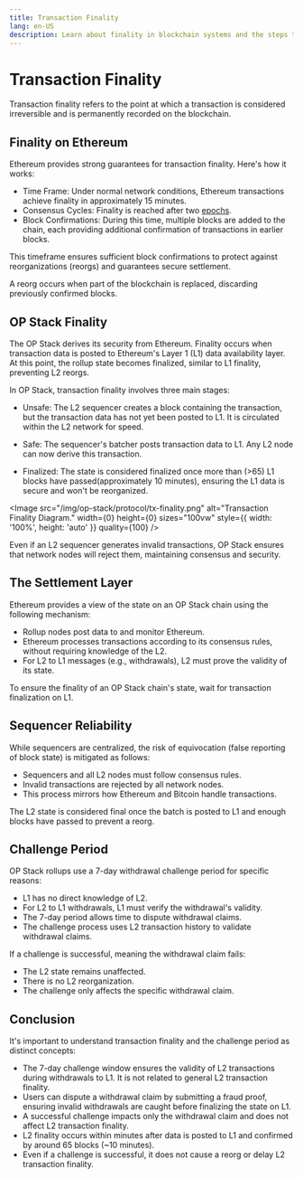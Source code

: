 ```yaml
---
title: Transaction Finality 
lang: en-US
description: Learn about finality in blockchain systems and the steps to achieve transaction settlement.
---
```



# Transaction Finality

Transaction finality refers to the point at which a transaction is considered irreversible and is permanently recorded on the blockchain.

## Finality on Ethereum

Ethereum provides strong guarantees for transaction finality. Here's how it works:

*   Time Frame: Under normal network conditions, Ethereum transactions achieve finality in approximately 15 minutes.
*   Consensus Cycles: Finality is reached after two [epochs](https://info.etherscan.com/epoch-in-ethereum/).
*   Block Confirmations: During this time, multiple blocks are added to the chain, each providing additional confirmation of transactions in earlier blocks.

This timeframe ensures sufficient block confirmations to protect against reorganizations (reorgs) and guarantees secure settlement.

<Callout type="info">
  A reorg occurs when part of the blockchain is replaced, discarding previously confirmed blocks.
</Callout>

## OP Stack Finality

The OP Stack derives its security from Ethereum. Finality occurs when transaction data is posted to Ethereum's Layer 1 (L1) data availability layer. At this point, the rollup state becomes finalized, similar to L1 finality, preventing L2 reorgs.

In OP Stack, transaction finality involves three main stages:

*   Unsafe: The L2 sequencer creates a block containing the transaction, but the transaction data has not yet been posted to L1. It is circulated within the L2 network for speed.

*   Safe: The sequencer's batcher posts transaction data to L1. Any L2 node can now derive this transaction.

*   Finalized: The state is considered finalized once more than (>65) L1 blocks have passed(approximately 10 minutes), ensuring the L1 data is secure and won't be reorganized.

<Image src="/img/op-stack/protocol/tx-finality.png" alt="Transaction Finality Diagram." width={0} height={0} sizes="100vw" style={{ width: '100%', height: 'auto' }} quality={100} />

<Callout type="info">
  Even if an L2 sequencer generates invalid transactions, OP Stack ensures that network nodes will reject them, maintaining consensus and security.
</Callout>

## The Settlement Layer

Ethereum provides a view of the state on an OP Stack chain using the following mechanism:

*   Rollup nodes post data to and monitor Ethereum.
*   Ethereum processes transactions according to its consensus rules, without requiring knowledge of the L2.
*   For L2 to L1 messages (e.g., withdrawals), L2 must prove the validity of its state.

To ensure the finality of an OP Stack chain's state, wait for transaction finalization on L1.

## Sequencer Reliability

While sequencers are centralized, the risk of equivocation (false reporting of block state) is mitigated as follows:

*   Sequencers and all L2 nodes must follow consensus rules.
*   Invalid transactions are rejected by all network nodes.
*   This process mirrors how Ethereum and Bitcoin handle transactions.

The L2 state is considered final once the batch is posted to L1 and enough blocks have passed to prevent a reorg.

## Challenge Period

OP Stack rollups use a 7-day withdrawal challenge period for specific reasons:

*   L1 has no direct knowledge of L2.
*   For L2 to L1 withdrawals, L1 must verify the withdrawal's validity.
*   The 7-day period allows time to dispute withdrawal claims.
*   The challenge process uses L2 transaction history to validate withdrawal claims.

If a challenge is successful, meaning the withdrawal claim fails:

*   The L2 state remains unaffected.
*   There is no L2 reorganization.
*   The challenge only affects the specific withdrawal claim.

## Conclusion

It's important to understand transaction finality and the challenge period as distinct concepts:

*   The 7-day challenge window ensures the validity of L2 transactions during withdrawals to L1. It is not related to general L2 transaction finality.
*   Users can dispute a withdrawal claim by submitting a fraud proof, ensuring invalid withdrawals are caught before finalizing the state on L1.
*   A successful challenge impacts only the withdrawal claim and does not affect L2 transaction finality.
*   L2 finality occurs within minutes after data is posted to L1 and confirmed by around 65 blocks (\~10 minutes).
*   Even if a challenge is successful, it does not cause a reorg or delay L2 transaction finality.
